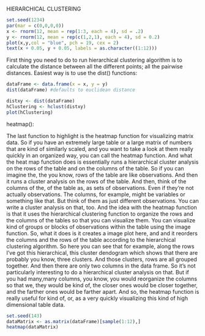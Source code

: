 HIERARCHICAL CLUSTERING


```r
set.seed(1234)
par(mar = c(0,0,0,0))
x <- rnorm(12, mean = rep(1:3, each = 4), sd = .2)
y <- rnorm(12, mean = rep(c(1,2,1), each = 4), sd = 0.2)
plot(x,y,col = "blue", pch = 19, cex = 2)
text(x + 0.05, y + 0.05, labels = as.character((1:12)))
```

First thing you need to do to run hierarchical clustering algorithm is to calculate the distance between all the different points; all the pairwise distances. Easiest way is to use the dist() functions:

```r
dataFrame <- data.frame(x = x, y = y)
dist(dataFrame) #defaults to euclidean distance
```

```r
distxy <- dist(dataFrame)
hClustering <- hclust(distxy)
plot(hClustering)
```


heatmap():

The last function to highlight is the heatmap function for visualizing matrix data. So if you have an extremely large table or a large matrix of numbers that are kind of similarly scaled, and you want to take a look at them really quickly in an organized way, you can call the heatmap function. And what the heat map function does is essentially runs a hierarchical cluster analysis on the rows of the table and on the columns of the table. So if you can imagine the, the you know, rows of the table are like observations. And then it runs a cluster analysis on the rows of the table. And then, think of the columns of the, of the table as, as sets of observations. Even if they're not actually observations. The columns, for example, might be variables or something like that. But think of them as just different observations. You can write a cluster analysis on that, too. And the idea with the heatmap function is that it uses the hierarchical clustering function to organize the rows and the columns of the tables so that you can visualize them. You can visualize kind of groups or blocks of observations within the table using the image function. So, what it does is it creates a image plot here, and and it reorders the columns and the rows of the table according to the hierarchical clustering algorithm. So here you can see that for example, along the rows I've got this hierarchical, this cluster dendogram which shows that there are probably you know, three clusters. And those clusters, rows are all grouped together. And then there are only two columns in the data frame. So it's not particularly interesting to do a hierarchical cluster analysis on that. But if you had many,many columns, you know, you would reorganize the columns so that we, they would be kind of, the closer ones would be closer together, and the farther ones would be farther apart. And so, the heatmap function is really useful for kind of, or, as a very quickly visualizing this kind of high dimensional table data. 

```r
set.seed(143)
dataMatrix <- as.matrix(dataFrame)[sample(1:12),]
heatmap(dataMatrix)
```

